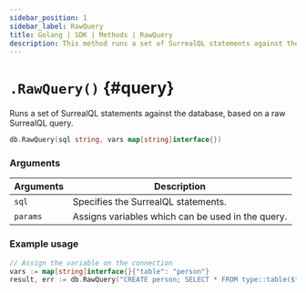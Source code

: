```yaml
---
sidebar_position: 1
sidebar_label: RawQuery
title: Golang | SDK | Methods | RawQuery
description: This method runs a set of SurrealQL statements against the database, based on a raw SurrealQL query. 
---
```



# `.RawQuery()` {#query}

Runs a set of SurrealQL statements against the database, based on a raw SurrealQL query.

```go title="Method Syntax"
db.RawQuery(sql string, vars map[string]interface{})
```

### Arguments

<table>
    <thead>
        <tr>
            <th colspan="2" scope="col">Arguments</th>
            <th colspan="2" scope="col">Description</th>
        </tr>
    </thead>
    <tbody>
        <tr>
            <td colspan="2" scope="col" scope="row" data-label="Arguments">
                <code>sql</code>
                <Label label="required" />
            </td>
            <td colspan="2" scope="col" scope="row" data-label="Description">
                Specifies the SurrealQL statements.
            </td>
        </tr>
        <tr>
            <td colspan="2" scope="col" scope="row" data-label="Arguments">
                <code>params</code>
               <Label label="optional" />
            </td>
            <td colspan="2" scope="col" scope="row" data-label="Description">
                Assigns variables which can be used in the query.
            </td>
        </tr>
    </tbody>
</table>

### Example usage

```go
// Assign the variable on the connection
vars := map[string]interface{}{"table": "person"}
result, err := db.RawQuery("CREATE person; SELECT * FROM type::table($table);", vars)
```
